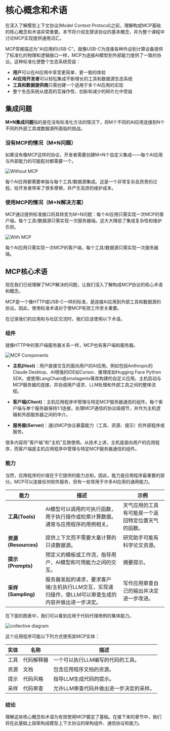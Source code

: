 # 核心概念和术语

在深入了解模型上下文协议(Model Context Protocol)之前，理解构成MCP基础的核心概念和术语非常重要。本节将介绍支撑该协议的基本概念，并为整个课程中讨论MCP实现提供通用词汇。

MCP常被描述为"AI应用的USB-C"。就像USB-C为连接各种外设到计算设备提供了标准化的物理和逻辑接口一样，MCP为连接AI模型到外部能力提供了一致的协议。这种标准化使整个生态系统受益：

- **用户**可以在AI应用中享受更简单、更一致的体验
- **AI应用开发者**可以轻松集成不断增长的工具和数据源生态系统
- **工具和数据提供商**只需创建一个适用于多个AI应用的实现
- 整个生态系统从提高的互操作性、创新和减少的碎片化中受益

## 集成问题

**M×N集成问题**指的是在没有标准化方法的情况下，将M个不同的AI应用连接到N个不同的外部工具或数据源所面临的挑战。

### 没有MCP的情况（M×N问题）

如果没有像MCP这样的协议，开发者需要创建M×N个自定义集成——每个AI应用与外部能力的可能配对都需要一个。

![Without MCP](https://huggingface.co/datasets/mcp-course/images/resolve/main/unit1/1.png)

每个AI应用都需要单独与每个工具/数据源集成。这是一个非常复杂且昂贵的过程，给开发者带来了很多摩擦，并产生高昂的维护成本。

### 使用MCP的情况（M+N解决方案）

MCP通过提供标准接口将其转变为M+N问题：每个AI应用只需实现一次MCP的客户端，每个工具/数据源只需实现一次服务器端。这大大降低了集成复杂性和维护负担。

![With MCP](https://huggingface.co/datasets/mcp-course/images/resolve/main/unit1/2.png)

每个AI应用只需实现一次MCP的客户端，每个工具/数据源只需实现一次服务器端。

## MCP核心术语

现在我们已经理解了MCP解决的问题，让我们深入了解构成MCP协议的核心术语和概念。

<Tip>

MCP是一个像HTTP或USB-C一样的标准，是连接AI应用到外部工具和数据源的协议。因此，使用标准术语对于使MCP有效工作至关重要。

在记录我们的应用和与社区交流时，我们应该使用以下术语。

</Tip>

### 组件

就像HTTP中的客户端服务器关系一样，MCP也有客户端和服务器。

![MCP Components](https://huggingface.co/datasets/mcp-course/images/resolve/main/unit1/3.png)

- **主机(Host)**：用户直接交互的面向用户的AI应用。例如包括Anthropic的Claude Desktop、AI增强的IDE如Cursor、推理库如Hugging Face Python SDK，或使用LangChain或smolagents等库构建的自定义应用。主机启动与MCP服务器的连接，并协调用户请求、LLM处理和外部工具之间的整体流程。

- **客户端(Client)**：主机应用程序中管理与特定MCP服务器通信的组件。每个客户端与单个服务器保持1:1连接，处理MCP通信的协议级细节，并作为主机逻辑和外部服务器之间的中介。

- **服务器(Server)**：通过MCP协议暴露能力（工具、资源、提示）的外部程序或服务。

<Tip warning={true}>

很多内容将"客户端"和"主机"互换使用。从技术上讲，主机是面向用户的应用程序，而客户端是主机应用程序中管理与特定MCP服务器通信的组件。

</Tip>

### 能力

当然，应用程序的价值在于它提供的能力总和。因此，能力是应用程序最重要的部分。MCP可以连接任何软件服务，但有一些常用于许多AI应用的通用能力。

| 能力 | 描述 | 示例 |
| ---------- | ----------- | ------- |
| **工具(Tools)** | AI模型可以调用的可执行函数，用于执行操作或检索计算数据。通常与应用程序的用例相关。 | 天气应用的工具有可能是一个返回特定位置天气的函数。 |
| **资源(Resources)** | 提供上下文而不需要大量计算的只读数据源。 | 研究助手可能有科学论文资源。 |
| **提示(Prompts)** | 预定义的模板或工作流，指导用户、AI模型和可用能力之间的交互。 | 摘要提示。 |
| **采样(Sampling)** | 服务器发起的请求，要求客户端/主机执行LLM交互，实现递归操作，使LLM可以审查生成的内容并做出进一步决定。 | 写作应用审查自己的输出并决定进一步改进。 |

在下面的图表中，我们可以看到应用于代码代理用例的集体能力。

![collective diagram](https://huggingface.co/datasets/mcp-course/images/resolve/main/unit1/8.png)

这个应用程序可能以下列方式使用其MCP实体：

| 实体 | 名称 | 描述 |
| --- | --- | --- |
| 工具 | 代码解释器 | 一个可以执行LLM编写的代码的工具。 |
| 资源 | 文档 | 包含应用程序文档的资源。 |
| 提示 | 代码风格 | 指导LLM生成代码的提示。 |
| 采样 | 代码审查 | 允许LLM审查代码并做出进一步决定的采样。 |

### 结论

理解这些核心概念和术语为有效使用MCP奠定了基础。在接下来的章节中，我们将在此基础上探索构成模型上下文协议的架构组件、通信协议和能力。 